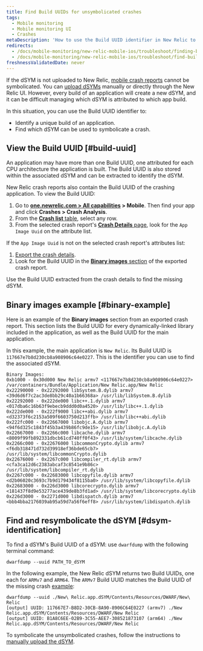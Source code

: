 ```yaml
---
title: Find Build UUIDs for unsymbolicated crashes
tags:
  - Mobile monitoring
  - Mobile monitoring UI
  - Crashes
metaDescription: 'How to use the Build UUID identifier in New Relic to identify a unique build of an app, and to find which dSYM to use to symbolicate a crash.'
redirects:
  - /docs/mobile-monitoring/new-relic-mobile-ios/troubleshoot/finding-build-uuids-unsymbolicated-crashes
  - /docs/mobile-monitoring/new-relic-mobile-ios/troubleshoot/find-build-uuids-unsymbolicated-crashes
freshnessValidatedDate: never
---
```


If the dSYM is not uploaded to New Relic, [mobile crash reports](/docs/mobile-monitoring/mobile-monitoring-ui/crashes/investigate-mobile-app-crash-report) cannot be symbolicated. You can [upload dSYMs](/docs/mobile-monitoring/new-relic-mobile-ios/install-configure/upload-dsyms-bitcode-apps) manually or directly through the New Relic UI. However, every build of an application will create a new dSYM, and it can be difficult managing which dSYM is attributed to which app build.

In this situation, you can use the Build UUID identifier to:

* Identify a unique build of an application.
* Find which dSYM can be used to symbolicate a crash.

## View the Build UUID [#build-uuid]

An application may have more than one Build UUID, one attributed for each CPU architecture the application is built. The Build UUID is also stored within the associated dSYM and can be extracted to identify the dSYM.

New Relic crash reports also contain the Build UUID of the crashing application. To view the Build UUID:

1. Go to <DNT>**[one.newrelic.com > All capabilities](https://one.newrelic.com/all-capabilities) > Mobile**</DNT>. Then find your app and click <DNT>**Crashes > Crash Analysis**</DNT>.
2. From the [<DNT>**Crash list**</DNT> table](/docs/mobile-monitoring/mobile-monitoring-ui/crashes/view-mobile-app-crashes), select any row.
3. From the selected crash report's [<DNT>**Crash Details**</DNT> page](/docs/mobile-monitoring/mobile-monitoring-ui/crashes/investigate-mobile-app-crash-report#viewing), look for the `App Image Uuid` on the attribute list.

If the `App Image Uuid` is not on the selected crash report's attributes list:

1. [Export the crash details](/docs/mobile-monitoring/mobile-monitoring-ui/crashes/investigate-mobile-app-crash-report#viewing).
2. Look for the Build UUID in the [<DNT>**Binary images**</DNT> section](#binary-example) of the exported crash report.

Use the Build UUID extracted from the crash details to find the missing dSYM.

## Binary images example [#binary-example]

Here is an example of the <DNT>**Binary images**</DNT> section from an exported crash report. This section lists the Build UUID for every dynamically-linked library included in the application, as well as the Build UUID for the main application.

In this example, the main application is `New Relic`. Its Build UUID is `117667e7b8d230cb8a908906c64e0227`. This is the identifier you can use to find the associated dSYM.

```
Binary Images:
0xb1000 - 0x30d000 New Relic armv7 <117667e7b8d230cb8a908906c64e0227> /var/containers/Bundle/Application/New Relic.app/New Relic
0x22290000 - 0x22292000 libSystem.B.dylib armv7 <39d6d6f7c2ac3de8bb29c40a1b66368a> /usr/lib/libSystem.B.dylib
0x22292000 - 0x222de000 libc++.1.dylib armv7 <017dba6c16b63f9ebecb9ddd0d0a4520> /usr/lib/libc++.1.dylib
0x222de000 - 0x222f9000 libc++abi.dylib armv7 <d32373f6c2153a509f6603750d213ffb> /usr/lib/libc++abi.dylib
0x222fc000 - 0x22667000 libobjc.A.dylib armv7 <94f6d325c1843f45b3a439b86fc9de15> /usr/lib/libobjc.A.dylib
0x22667000 - 0x2266c000 libcache.dylib armv7 <8009f99fb892331dbcb61cd740ff0f43> /usr/lib/system/libcache.dylib
0x2266c000 - 0x22676000 libcommonCrypto.dylib armv7 <f6db318471d732d39918ef36bde65cb7> /usr/lib/system/libcommonCrypto.dylib
0x22676000 - 0x2267c000 libcompiler_rt.dylib armv7 <cfa3ca12d6c2383abcaf3c8541e9b86c> /usr/lib/system/libcompiler_rt.dylib
0x2267c000 - 0x22683000 libcopyfile.dylib armv7 <d2b06020c3693c7b9d179434f8115ba0> /usr/lib/system/libcopyfile.dylib
0x22683000 - 0x226d3000 libcorecrypto.dylib armv7 <181437f8d9e53277ace439de8b3fd1ad> /usr/lib/system/libcorecrypto.dylib
0x226d3000 - 0x2271d000 libdispatch.dylib armv7 <bbb4bba2176039ab95a59d7a56f6eff8> /usr/lib/system/libdispatch.dylib
```

## Find and resymbolicate the dSYM [#dsym-identification]

To find a dSYM's Build UUID of a dSYM: use `dwarfdump` with the following terminal command:

```shell
dwarfdump --uuid PATH_TO_dSYM
```

In the following example, the New Relic dSYM returns two Build UUIDs, one each for `ARMv7` and `ARM64`. The `ARMv7` Build UUID matches the Build UUID of the missing crash [example](#binary-example):

```shell
dwarfdump --uuid ./New\ Relic.app.dSYM/Contents/Resources/DWARF/New\ Relic
[output] UUID: 117667E7-B8D2-30CB-8A90-8906C64E0227 (armv7) ./New Relic.app.dSYM/Contents/Resources/DWARF/New Relic
[output] UUID: B1A8C6EE-02B9-3C55-AEE7-308521873107 (arm64) ./New Relic.app.dSYM/Contents/Resources/DWARF/New Relic
```

To symbolicate the unsymbolicated crashes, follow the instructions to [manually upload the dSYM](/docs/mobile-monitoring/new-relic-mobile-ios/install-configure/upload-dsyms-bitcode-apps).
